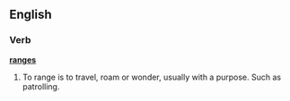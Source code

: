 ==English==
===Verb===
'''[[range]]s'''

# To range is to travel, roam or wonder, usually with a purpose. Such as patrolling.